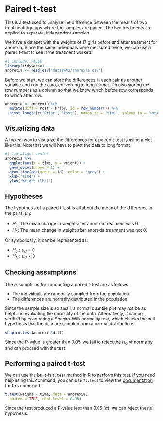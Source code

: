 # Paired t-test

This is a test used to analyze the difference between the means of two treatments/groups where the samples are paired. The two treatments are applied to separate, independent samples.

We have a dataset with the weights of 17 girls before and after treatment for anorexia. Since the same individuals were measured twice, we can use a paired t-test to see if the treatment worked.

```r
#| include: FALSE
library(tidyverse)
anorexia <- read_csv('datasets/anorexia.csv')
```

Before we start, we can store the differences in each pair as another variable and tidy the data, converting to long format. I'm also storing the row numbers as a column so that we know which before row corresponds to which after row.

```r
anorexia <- anorexia %>%
  mutate(diff = Post - Prior, id = row_number()) %>%
  pivot_longer(c('Prior', 'Post'), names_to = 'time', values_to = 'weight')
```

## Visualizing data

A typical way to visualize the differences for a paired t-test is using a plot like this. Note that we will have to pivot the data to long format.

```r
#| fig-align: center
anorexia %>%
  ggplot(aes(x = time, y = weight)) +
  geom_point(shape = 1) +
  geom_line(aes(group = id), color = 'grey') +
  xlab('Time') +
  ylab('Weight (lbs)')
```

## Hypotheses

The hypothesis of a paired t-test is all about the mean of the difference in the pairs, $\mu_d$:

* $H_0$: The mean change in weight after anorexia treatment was 0.
* $H_A$: The mean change in weight after anorexia treatment was not 0.

Or symbolically, it can be represented as:

* $H_0: \mu_d = 0$
* $H_A: \mu_d \neq 0$

## Checking assumptions

The assumptions for conducting a paired t-test are as follows:

* The individuals are randomly sampled from the population.
* The differences are normally distributed in the population.

Since the sample size is so small, a normal quantile plot may not be as helpful in evaluating the normality of the data. Alternatively, it can be verified by conducting a Shapiro-Wilk normality test, which checks the null hypothesis that the data are sampled from a normal distribution:

```r
shapiro.test(anorexia$diff)
```

Since the P-value is greater than 0.05, we fail to reject the $H_0$ of normality and can proceed with the test.

## Performing a paired t-test

We can use the built-in `t.test` method in R to perform this test. If you need help using this command, you can use `?t.test` to view the [documentation](https://www.rdocumentation.org/packages/stats/versions/3.6.2/topics/t.test) for this command.

```r
t.test(weight ~ time, data = anorexia,
  paired = TRUE, conf.level = 0.95)
```

Since the test produced a P-value less than 0.05 ($\alpha$), we can reject the null hypothesis.
